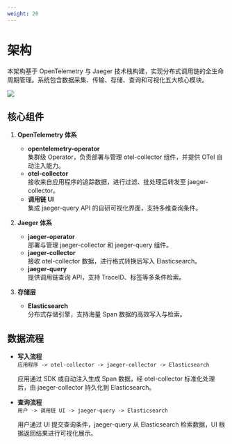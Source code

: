 ```yaml
---
weight: 20
---
```


# 架构

本架构基于 OpenTelemetry 与 Jaeger 技术栈构建，实现分布式调用链的全生命周期管理。系统包含数据采集、传输、存储、查询和可视化五大核心模块。

![](./assets/tracing_architecture_drawio.png)

## 核心组件

1. **OpenTelemetry 体系**
   - **opentelemetry-operator**  
     集群级 Operator，负责部署与管理 otel-collector 组件，并提供 OTel 自动注入能力。
   - **otel-collector**  
     接收来自应用程序的追踪数据，进行过滤、批处理后转发至 jaeger-collector。
   - **调用链 UI**  
     集成 jaeger-query API 的自研可视化界面，支持多维查询条件。

2. **Jaeger 体系**
   - **jaeger-operator**  
     部署与管理 jaeger-collector 和 jaeger-query 组件。
   - **jaeger-collector**  
     接收 otel-collector 数据，进行格式转换后写入 Elasticsearch。
   - **jaeger-query**  
     提供调用链查询 API，支持 TraceID、标签等多条件检索。

3. **存储层**
   - **Elasticsearch**  
     分布式存储引擎，支持海量 Span 数据的高效写入与检索。

## 数据流程

- **写入流程**  
  `应用程序 -> otel-collector -> jaeger-collector -> Elasticsearch`
  
  应用通过 SDK 或自动注入生成 Span 数据，经 otel-collector 标准化处理后，由 jaeger-collector 持久化到 Elasticsearch。

- **查询流程**  
  `用户 -> 调用链 UI -> jaeger-query -> Elasticsearch`
  
  用户通过 UI 提交查询条件，jaeger-query 从 Elasticsearch 检索数据，UI 根据返回结果进行可视化展示。
